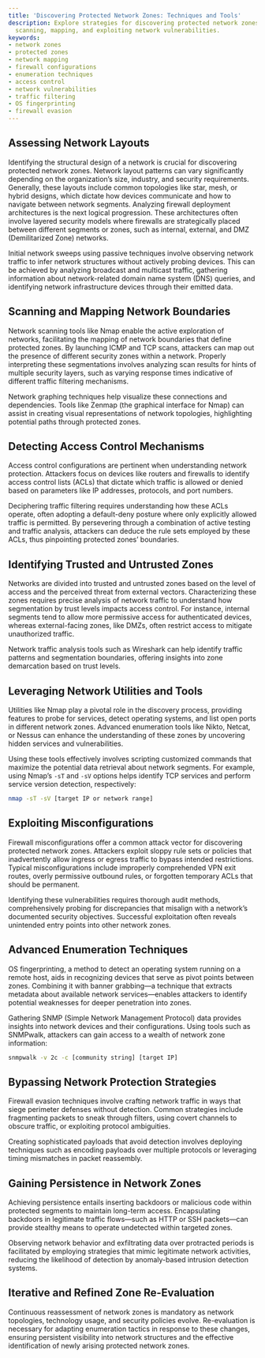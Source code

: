 ```yaml
---
title: 'Discovering Protected Network Zones: Techniques and Tools'
description: Explore strategies for discovering protected network zones, including
  scanning, mapping, and exploiting network vulnerabilities.
keywords:
- network zones
- protected zones
- network mapping
- firewall configurations
- enumeration techniques
- access control
- network vulnerabilities
- traffic filtering
- OS fingerprinting
- firewall evasion
---
```


## Assessing Network Layouts

Identifying the structural design of a network is crucial for discovering protected network zones. Network layout patterns can vary significantly depending on the organization’s size, industry, and security requirements. Generally, these layouts include common topologies like star, mesh, or hybrid designs, which dictate how devices communicate and how to navigate between network segments. Analyzing firewall deployment architectures is the next logical progression. These architectures often involve layered security models where firewalls are strategically placed between different segments or zones, such as internal, external, and DMZ (Demilitarized Zone) networks.

Initial network sweeps using passive techniques involve observing network traffic to infer network structures without actively probing devices. This can be achieved by analyzing broadcast and multicast traffic, gathering information about network-related domain name system (DNS) queries, and identifying network infrastructure devices through their emitted data.

## Scanning and Mapping Network Boundaries

Network scanning tools like Nmap enable the active exploration of networks, facilitating the mapping of network boundaries that define protected zones. By launching ICMP and TCP scans, attackers can map out the presence of different security zones within a network. Properly interpreting these segmentations involves analyzing scan results for hints of multiple security layers, such as varying response times indicative of different traffic filtering mechanisms.

Network graphing techniques help visualize these connections and dependencies. Tools like Zenmap (the graphical interface for Nmap) can assist in creating visual representations of network topologies, highlighting potential paths through protected zones.

## Detecting Access Control Mechanisms

Access control configurations are pertinent when understanding network protection. Attackers focus on devices like routers and firewalls to identify access control lists (ACLs) that dictate which traffic is allowed or denied based on parameters like IP addresses, protocols, and port numbers. 

Deciphering traffic filtering requires understanding how these ACLs operate, often adopting a default-deny posture where only explicitly allowed traffic is permitted. By persevering through a combination of active testing and traffic analysis, attackers can deduce the rule sets employed by these ACLs, thus pinpointing protected zones’ boundaries.

## Identifying Trusted and Untrusted Zones

Networks are divided into trusted and untrusted zones based on the level of access and the perceived threat from external vectors. Characterizing these zones requires precise analysis of network traffic to understand how segmentation by trust levels impacts access control. For instance, internal segments tend to allow more permissive access for authenticated devices, whereas external-facing zones, like DMZs, often restrict access to mitigate unauthorized traffic.

Network traffic analysis tools such as Wireshark can help identify traffic patterns and segmentation boundaries, offering insights into zone demarcation based on trust levels.

## Leveraging Network Utilities and Tools

Utilities like Nmap play a pivotal role in the discovery process, providing features to probe for services, detect operating systems, and list open ports in different network zones. Advanced enumeration tools like Nikto, Netcat, or Nessus can enhance the understanding of these zones by uncovering hidden services and vulnerabilities.

Using these tools effectively involves scripting customized commands that maximize the potential data retrieval about network segments. For example, using Nmap’s `-sT` and `-sV` options helps identify TCP services and perform service version detection, respectively:

```bash
nmap -sT -sV [target IP or network range]
```

## Exploiting Misconfigurations

Firewall misconfigurations offer a common attack vector for discovering protected network zones. Attackers exploit sloppy rule sets or policies that inadvertently allow ingress or egress traffic to bypass intended restrictions. Typical misconfigurations include improperly comprehended VPN exit routes, overly permissive outbound rules, or forgotten temporary ACLs that should be permanent.

Identifying these vulnerabilities requires thorough audit methods, comprehensively probing for discrepancies that misalign with a network’s documented security objectives. Successful exploitation often reveals unintended entry points into other network zones.

## Advanced Enumeration Techniques

OS fingerprinting, a method to detect an operating system running on a remote host, aids in recognizing devices that serve as pivot points between zones. Combining it with banner grabbing—a technique that extracts metadata about available network services—enables attackers to identify potential weaknesses for deeper penetration into zones.

Gathering SNMP (Simple Network Management Protocol) data provides insights into network devices and their configurations. Using tools such as SNMPwalk, attackers can gain access to a wealth of network zone information:

```bash
snmpwalk -v 2c -c [community string] [target IP]
```

## Bypassing Network Protection Strategies

Firewall evasion techniques involve crafting network traffic in ways that siege perimeter defenses without detection. Common strategies include fragmenting packets to sneak through filters, using covert channels to obscure traffic, or exploiting protocol ambiguities.

Creating sophisticated payloads that avoid detection involves deploying techniques such as encoding payloads over multiple protocols or leveraging timing mismatches in packet reassembly.

## Gaining Persistence in Network Zones

Achieving persistence entails inserting backdoors or malicious code within protected segments to maintain long-term access. Encapsulating backdoors in legitimate traffic flows—such as HTTP or SSH packets—can provide stealthy means to operate undetected within targeted zones.

Observing network behavior and exfiltrating data over protracted periods is facilitated by employing strategies that mimic legitimate network activities, reducing the likelihood of detection by anomaly-based intrusion detection systems.

## Iterative and Refined Zone Re-Evaluation

Continuous reassessment of network zones is mandatory as network topologies, technology usage, and security policies evolve. Re-evaluation is necessary for adapting enumeration tactics in response to these changes, ensuring persistent visibility into network structures and the effective identification of newly arising protected network zones.